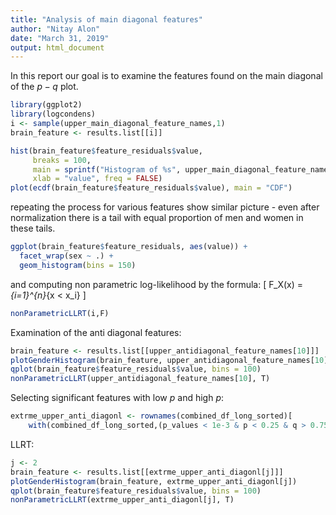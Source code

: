 ```yaml
---
title: "Analysis of main diagonal features"
author: "Nitay Alon"
date: "March 31, 2019"
output: html_document
---
```

In this report our goal is to examine the features found on the main diagonal of the $p-q$ plot.
```r
library(ggplot2)
library(logcondens)
i <- sample(upper_main_diagonal_feature_names,1)
brain_feature <- results.list[[i]]
```

```r
hist(brain_feature$feature_residuals$value, 
     breaks = 100,
     main = sprintf("Histogram of %s", upper_main_diagonal_feature_names[1]),
     xlab = "value", freq = FALSE)
plot(ecdf(brain_feature$feature_residuals$value), main = "CDF")
```

repeating the process for various features show similar picture - even after normalization there is a tail with equal proportion of men and women in these tails.

```r
ggplot(brain_feature$feature_residuals, aes(value)) + 
  facet_wrap(sex ~ .) +
  geom_histogram(bins = 150)
```

and computing non parametric log-likelihood by the formula:
\[
F_X(x) = \sum_{i=1}^{n}\mathbf{1}_{x < x_i}\frac{1}{n}
\]

```r
nonParametricLLRT(i,F)
```

Examination of the anti diagonal features:
```r
brain_feature <- results.list[[upper_antidiagonal_feature_names[10]]]
plotGenderHistogram(brain_feature, upper_antidiagonal_feature_names[10])
qplot(brain_feature$feature_residuals$value, bins = 100)
nonParametricLLRT(upper_antidiagonal_feature_names[10], T)
```

Selecting significant features with low $p$ and high $p$:
```r
extrme_upper_anti_diagonl <- rownames(combined_df_long_sorted)[
    with(combined_df_long_sorted,(p_values < 1e-3 & p < 0.25 & q > 0.75))]  
```
LLRT:
```r
j <- 2
brain_feature <- results.list[[extrme_upper_anti_diagonl[j]]]
plotGenderHistogram(brain_feature, extrme_upper_anti_diagonl[j])
qplot(brain_feature$feature_residuals$value, bins = 100)
nonParametricLLRT(extrme_upper_anti_diagonl[j], T)
```

